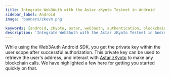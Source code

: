 ```yaml
---
title: Integrate Web3Auth with the Astar zKyoto Testnet in Android
sidebar_label: Android
image: 'banners/zkevm.png'

keywords: [android, zkyoto, astar, web3auth, authentication, blockchain]
description: 'Integrate Web3Auth with the Astar zKyoto Testnet in Android | Embedded Wallets'
---
```



<SEO
  title="Integrate Web3Auth with the Astar zKyoto Testnet in Android"
  description="Integrate Web3Auth with the Astar zKyoto Testnet in Android | Embedded Wallets"
  image="https://web3auth.io/docs/banners/zkevm.png"
  slug="/embedded-wallets/connect-blockchain/evm/zkyoto/android"
/>

While using the Web3Auth Android SDK, you get the private key within the user scope after successful authorization. This private key can be used to retrieve the user's address, and interact with [Astar zKyoto](https://docs.astar.network/docs/build/zkEVM/quickstart) to make any blockchain calls. We have highlighted a few here for getting you started quickly on that.

<EVMInteraction />
